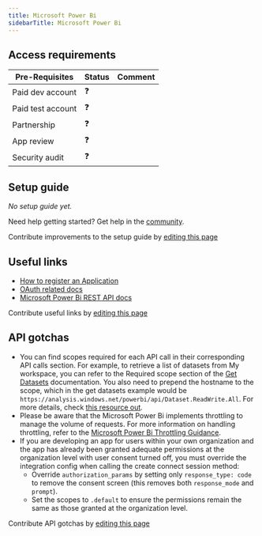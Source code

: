 ```yaml
---
title: Microsoft Power Bi
sidebarTitle: Microsoft Power Bi
---
```



<Overview />
<PreBuiltTooling />
<PreBuiltUseCases />

## Access requirements
| Pre-Requisites | Status | Comment|
| - | - | - |
| Paid dev account | ❓ |  |
| Paid test account | ❓ |  |
| Partnership | ❓ | |
| App review | ❓ |  |
| Security audit | ❓ | |


## Setup guide

_No setup guide yet._

<Tip>Need help getting started? Get help in the [community](https://nango.dev/slack).</Tip>

<Note>Contribute improvements to the setup guide by [editing this page](https://github.com/nangohq/nango/tree/master/docs-v2/integrations/all/microsoft-power-bi.mdx)</Note>


## Useful links

-   [How to register an Application](https://learn.microsoft.com/en-us/power-bi/developer/embedded/register-app)
-   [OAuth related docs](https://learn.microsoft.com/en-us/power-bi/developer/embedded/embed-tokens?tabs=embed-for-customers)
-   [Microsoft Power Bi REST API docs](https://learn.microsoft.com/en-us/rest/api/power-bi/)


<Note>Contribute useful links by [editing this page](https://github.com/nangohq/nango/tree/master/docs-v2/integrations/all/microsoft-power-bi.mdx)</Note>

## API gotchas

-   You can find scopes required for each API call in their corresponding API calls section. For example, to retrieve a list of datasets from My workspace, you can refer to the Required scope section of the [Get Datasets](https://learn.microsoft.com/en-us/rest/api/power-bi/datasets/get-datasets#required-scope) documentation. You also need to prepend the hostname to the scope, which in the get datasets example would be `https://analysis.windows.net/powerbi/api/Dataset.ReadWrite.All`. For more details, check [this resource out](https://community.fabric.microsoft.com/t5/Service/Azure-AD-App-Authentication-scope-doesn-t-exist-on-app-with/m-p/3074525/highlight/true#M188140).
-   Please be aware that the Microsoft Power Bi implements throttling to manage the volume of requests. For more information on handling throttling, refer to the [Microsoft Power Bi Throttling Guidance](https://learn.microsoft.com/en-us/rest/api/power-bi/#throttling).
-   If you are developing an app for users within your own organization and the app has already been granted adequate permissions at the organization level with user consent turned off, you must override the integration config when calling the create connect session method:
    - Override `authorization_params` by setting only `response_type: code` to remove the consent screen (this removes both `response_mode` and `prompt`).
    - Set the scopes to `.default` to ensure the permissions remain the same as those granted at the organization level.

<Note>Contribute API gotchas by [editing this page](https://github.com/nangohq/nango/tree/master/docs-v2/integrations/all/microsoft-power-bi.mdx)</Note>

